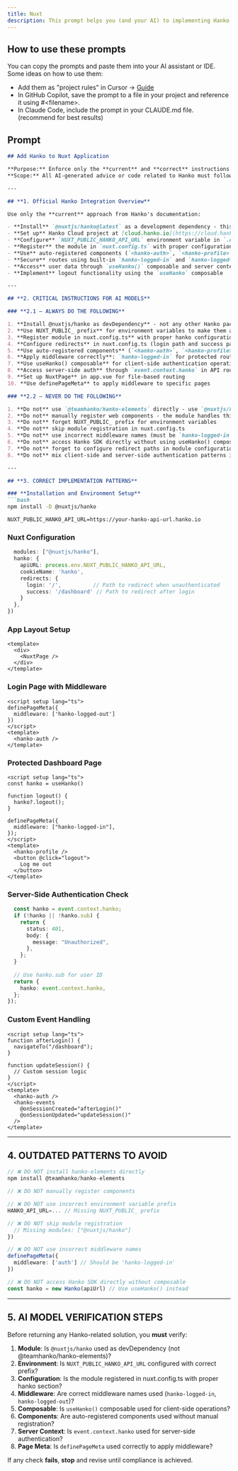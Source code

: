 ```yaml
---
title: Nuxt
description: This prompt helps you (and your AI) to implementing Hanko with Nuxt.
---
```


## How to use these prompts

You can copy the prompts and paste them into your AI assistant or IDE. Some ideas on how to use them:

- Add them as "project rules" in Cursor -> [Guide](https://docs.cursor.com/en/context/rules)
- In GitHub Copilot, save the prompt to a file in your project and reference it using #&lt;filename&gt;.
- In Claude Code, include the prompt in your CLAUDE.md file. (recommend for best results)

## Prompt

```markdown
## Add Hanko to Nuxt Application

**Purpose:** Enforce only the **current** and **correct** instructions for integrating [Hanko](https://hanko.io/) passwordless authentication into a Nuxt.js application.  
**Scope:** All AI-generated advice or code related to Hanko must follow these guardrails for the official `@nuxtjs/hanko` module.

---

## **1. Official Hanko Integration Overview**

Use only the **current** approach from Hanko's documentation:

- **Install** `@nuxtjs/hanko@latest` as a development dependency - this is the official Nuxt module
- **Set up** Hanko Cloud project at [cloud.hanko.io](https://cloud.hanko.io/) with correct APP URL (likely http://localhost:3000 for development)
- **Configure** `NUXT_PUBLIC_HANKO_API_URL` environment variable in `.env`
- **Register** the module in `nuxt.config.ts` with proper configuration
- **Use** auto-registered components (`<hanko-auth>`, `<hanko-profile>`, `<hanko-events>`)
- **Secure** routes using built-in `hanko-logged-in` and `hanko-logged-out` middleware
- **Access** user data through `useHanko()` composable and server context
- **Implement** logout functionality using the `useHanko` composable

---

## **2. CRITICAL INSTRUCTIONS FOR AI MODELS**

### **2.1 – ALWAYS DO THE FOLLOWING**

1. **Install @nuxtjs/hanko as devDependency** - not any other Hanko package for Nuxt integration
2. **Use NUXT_PUBLIC_ prefix** for environment variables to make them accessible client-side
3. **Register module in nuxt.config.ts** with proper hanko configuration section
4. **Configure redirects** in nuxt.config.ts (login path and success path)
5. **Use auto-registered components** (`<hanko-auth>`, `<hanko-profile>`, `<hanko-events>`)
6. **Apply middleware correctly**: `hanko-logged-in` for protected routes, `hanko-logged-out` for login pages
7. **Use useHanko() composable** for client-side authentication operations
8. **Access server-side auth** through `event.context.hanko` in API routes
9. **Set up NuxtPage** in app.vue for file-based routing
10. **Use definePageMeta** to apply middleware to specific pages

### **2.2 – NEVER DO THE FOLLOWING**

1. **Do not** use `@teamhanko/hanko-elements` directly - use `@nuxtjs/hanko` module instead
2. **Do not** manually register web components - the module handles this automatically
3. **Do not** forget NUXT_PUBLIC_ prefix for environment variables
4. **Do not** skip module registration in nuxt.config.ts
5. **Do not** use incorrect middleware names (must be `hanko-logged-in` or `hanko-logged-out`)
6. **Do not** access Hanko SDK directly without using useHanko() composable
7. **Do not** forget to configure redirect paths in module configuration
8. **Do not** mix client-side and server-side authentication patterns incorrectly

---

## **3. CORRECT IMPLEMENTATION PATTERNS**

### **Installation and Environment Setup**
```bash
npm install -D @nuxtjs/hanko
```

```env
NUXT_PUBLIC_HANKO_API_URL=https://your-hanko-api-url.hanko.io
```

### **Nuxt Configuration**
```typescript
  modules: ["@nuxtjs/hanko"],
  hanko: {
    apiURL: process.env.NUXT_PUBLIC_HANKO_API_URL,
    cookieName: 'hanko',
    redirects: {
      login: '/',          // Path to redirect when unauthenticated
      success: '/dashboard' // Path to redirect after login
    }
  },
})
```

### **App Layout Setup**
```vue
<template>
  <div>
    <NuxtPage />
  </div>
</template>
```

### **Login Page with Middleware**
```vue
<script setup lang="ts">
definePageMeta({
  middleware: ['hanko-logged-out']
})
</script>
<template>
  <hanko-auth />
</template>
```

### **Protected Dashboard Page**
```vue
<script setup lang="ts">
const hanko = useHanko()

function logout() {
  hanko?.logout();
}

definePageMeta({
  middleware: ["hanko-logged-in"],
});
</script>
<template>
  <hanko-profile />
  <button @click="logout">
    Log me out
  </button>
</template>
```

### **Server-Side Authentication Check**
```typescript
  const hanko = event.context.hanko;
  if (!hanko || !hanko.sub) {
    return {
      status: 401,
      body: {
        message: "Unauthorized",
      },
    };
  }
  
  // Use hanko.sub for user ID
  return {
    hanko: event.context.hanko,
  };
});
```

### **Custom Event Handling**
```vue
<script setup lang="ts">
function afterLogin() {
  navigateTo("/dashboard");
}

function updateSession() {
  // Custom session logic
}
</script>
<template>
  <hanko-auth />
  <hanko-events 
    @onSessionCreated="afterLogin()" 
    @onSessionUpdated="updateSession()" 
  />
</template>
```

---

## **4. OUTDATED PATTERNS TO AVOID**

```typescript
// ❌ DO NOT install hanko-elements directly
npm install @teamhanko/hanko-elements

// ❌ DO NOT manually register components

// ❌ DO NOT use incorrect environment variable prefix
HANKO_API_URL=... // Missing NUXT_PUBLIC_ prefix

// ❌ DO NOT skip module registration
  // Missing modules: ["@nuxtjs/hanko"]
})

// ❌ DO NOT use incorrect middleware names
definePageMeta({
  middleware: ['auth'] // Should be 'hanko-logged-in'
})

// ❌ DO NOT access Hanko SDK directly without composable
const hanko = new Hanko(apiUrl) // Use useHanko() instead
```

---

## **5. AI MODEL VERIFICATION STEPS**

Before returning any Hanko-related solution, you **must** verify:

1. **Module**: Is `@nuxtjs/hanko` used as devDependency (not @teamhanko/hanko-elements)?
2. **Environment**: Is `NUXT_PUBLIC_HANKO_API_URL` configured with correct prefix?
3. **Configuration**: Is the module registered in nuxt.config.ts with proper hanko section?
4. **Middleware**: Are correct middleware names used (`hanko-logged-in`, `hanko-logged-out`)?
5. **Composable**: Is `useHanko()` composable used for client-side operations?
6. **Components**: Are auto-registered components used without manual registration?
7. **Server Context**: Is `event.context.hanko` used for server-side authentication?
8. **Page Meta**: Is `definePageMeta` used correctly to apply middleware?

If any check **fails**, **stop** and revise until compliance is achieved.
```
